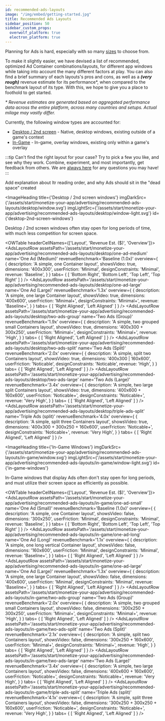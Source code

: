 ```yaml
---
id: recommended-ads-layouts
image: "/img/embed/getting-started.jpg"
title: Recommended Ads Layouts
sidebar_position: 50
sidebar_custom_props:
  overwolf_platform: true
  electron_platform: true
---
```



Planning for Ads is hard, especially with so many [sizes](working-with-ads#list-of-ad-sizes) to choose from.

To make it slightly easier, we have devised a list of recommended, optimized Ad Container combinations/layouts, for different app windows
while taking into account the many different factors at play. You can also find a brief summary of each layouts's pros and cons,
as well as a ***(very rough)*** revenue estimate for its performance*, when compared to the benchmark layout of its type.
With this, we hope to give you a place to foothold to get started.

*\* Revenue estimates are generated based on aggregated performance data across the entire platform, across many countries and setups. Actual milage may vastly differ.*


Currently, the following window types are accounted for:
- [Desktop / 2nd screen](#desktop-2nd-screen-windows) - Native, desktop windows, existing outside of a game's context
- [In-Game](#in-game-windows) - In-game, overlay windows, existing only within a game's overlay


:::tip Can't find the right layout for your case?
Try to pick a few you like, and see why they work. Combine, experiment, and most importantly, get feedback from others. We are [always here](/support/contact-us) for
any questions you may have!
:::


<SkipMe>
Add explanation about ltr reading order, and why Ads should sit in the "dead space" created
</SkipMe>

<ImageHeading
  title={'Desktop / 2nd screen windows'}
  imgDarkSrc={'/assets/start/monetize-your-app/advertising/recommended-ads-layouts/desktop/window.svg'}
  imgLightSrc={'/assets/start/monetize-your-app/advertising/recommended-ads-layouts/desktop/window-light.svg'}
  id={'desktop-2nd-screen-windows'}
>

Desktop / 2nd screen windows often stay open for long periods of time, with much less competition for screen space.

</ImageHeading>

<OWTable headerCellNames={['Layout', 'Revenue Est. ($)', 'Overview']}>
  <AdsLayoutRow 
    assetsPath='/assets/start/monetize-your-app/advertising/recommended-ads-layouts/desktop/one-ad-medium'
    name='One Ad (Medium)'
    revenueBenchmark='Baseline (1.0x)'
    overview={
      {
        description: 'A simple, one Container layout',
        showsVideo: true,
        dimensions: '400x300',
        userFriction: 'Minimal',
        designConstraints: 'Minimal',
        revenue: 'Baseline',
      }
    }
    tabs= {
      [
        'Bottom Right', 'Bottom Left', 'Top Left', 'Top Right'
      ]
    }
  />
  <AdsLayoutRow 
    assetsPath='/assets/start/monetize-your-app/advertising/recommended-ads-layouts/desktop/one-ad-large'
    name='One Ad (Large)'
    revenueBenchmark='1.3x'
    overview={
      {
        description: 'A simple, one large Container layout',
        showsVideo: true,
        dimensions: '400x600',
        userFriction: 'Minimal+',
        designConstraints: 'Minimal+',
        revenue: 'Baseline+',
      }
    }
    tabs= {
      [ 'Right Aligned', 'Left Aligned' ]
    }
  />
  <AdsLayoutRow 
    assetsPath='/assets/start/monetize-your-app/advertising/recommended-ads-layouts/desktop/two-ads-group'
    name='Two Ads (Group)'
    revenueBenchmark='1.9x'
    overview={
      {
        description: 'A simple, two grouped small Containers layout',
        showsVideo: true,
        dimensions: '400x300 + 300x250',
        userFriction: 'Minimal+',
        designConstraints: 'Minimal+',
        revenue: 'High',
      }
    }
    tabs= {
      [ 'Right Aligned', 'Left Aligned' ]
    }
  />
  <AdsLayoutRow 
    assetsPath='/assets/start/monetize-your-app/advertising/recommended-ads-layouts/desktop/two-ads-split'
    name='Two Ads (Split)'
    revenueBenchmark='2.0x'
    overview={
      {
        description: 'A simple, split two Containers layout',
        showsVideo: true,
        dimensions: '400x300 | 160x600',
        userFriction: 'Noticable',
        designConstraints: 'Noticable',
        revenue: 'High',
      }
    }
    tabs= {
      [ 'Right Aligned', 'Left Aligned' ]
    }
  />
  <AdsLayoutRow 
    assetsPath='/assets/start/monetize-your-app/advertising/recommended-ads-layouts/desktop/two-ads-large'
    name='Two Ads (Large)'
    revenueBenchmark='3.4x'
    overview={
      {
        description: 'A simple, two large split Containers layout',
        showsVideo: true,
        dimensions: '400x600 + 160x600',
        userFriction: 'Noticable+',
        designConstraints: 'Noticable+',
        revenue: 'Very High',
      }
    }
    tabs= {
      [ 'Right Aligned', 'Left Aligned' ]
    }
  />
  <AdsLayoutRow 
    assetsPath='/assets/start/monetize-your-app/advertising/recommended-ads-layouts/desktop/triple-ads-split'
    name='Triple Ads (split)'
    revenueBenchmark='4.0x'
    overview={
      {
        description: 'A simple, split three Containers layout',
        showsVideo: true,
        dimensions: '400x300 + 300x250 + 160x600',
        userFriction: 'Noticable+',
        designConstraints: 'Noticable+',
        revenue: 'Very High',
      }
    }
    tabs= {
      [ 'Right Aligned', 'Left Aligned' ]
    }
  />
</OWTable>


<ImageHeading
  title={'In-Game Windows'}
  imgDarkSrc={'/assets/start/monetize-your-app/advertising/recommended-ads-layouts/in-game/window.svg'}
  imgLightSrc={'/assets/start/monetize-your-app/advertising/recommended-ads-layouts/in-game/window-light.svg'}
  id={'in-game-windows'}
>

In-Game windows that display Ads often don't stay open for long periods, and must utilize their screen space as efficiently as possible.

</ImageHeading>


<OWTable headerCellNames={['Layout', 'Revenue Est. ($)', 'Overview']}>
  <AdsLayoutRow 
    assetsPath='/assets/start/monetize-your-app/advertising/recommended-ads-layouts/in-game/one-ad-small'
    name='One Ad (Small)'
    revenueBenchmark='Baseline (1.0x)'
    overview={
      {
        description: 'A simple, one Container layout',
        showsVideo: false,
        dimensions: '300x250',
        userFriction: 'Minimal',
        designConstraints: 'Minimal',
        revenue: 'Baseline',
      }
    }
    tabs= {
      [ 'Bottom Right', 'Bottom Left', 'Top Left', 'Top Right' ]
    }
  />
  <AdsLayoutRow 
    assetsPath='/assets/start/monetize-your-app/advertising/recommended-ads-layouts/in-game/one-ad-long'
    name='One Ad (Long)'
    revenueBenchmark='1.1x'
    overview={
      {
        description: 'A simple, one long vertical Container layout',
        showsVideo: false,
        dimensions: '160x600',
        userFriction: 'Minimal',
        designConstraints: 'Minimal',
        revenue: 'Baseline+',
      }
    }
    tabs= {
      [ 'Right Aligned', 'Left Aligned' ]
    }
  />
  <AdsLayoutRow 
    assetsPath='/assets/start/monetize-your-app/advertising/recommended-ads-layouts/in-game/one-ad-large'
    name='One Ad (Large)'
    revenueBenchmark='1.3x'
    overview={
      {
        description: 'A simple, one large Container layout',
        showsVideo: false,
        dimensions: '400x600',
        userFriction: 'Minimal',
        designConstraints: 'Minimal',
        revenue: 'Baseline+',
      }
    }
    tabs= {
      [ 'Right Aligned', 'Left Aligned' ]
    }
  />
  <AdsLayoutRow 
    assetsPath='/assets/start/monetize-your-app/advertising/recommended-ads-layouts/in-game/two-ads-group'
    name='Two Ads (Group)'
    revenueBenchmark='2.0x'
    overview={
      {
        description: 'A simple, two grouped small Containers layout',
        showsVideo: false,
        dimensions: '300x250 + 300x250',
        userFriction: 'Minimal+',
        designConstraints: 'Minimal+',
        revenue: 'High',
      }
    }
    tabs= {
      [ 'Right Aligned', 'Left Aligned' ]
    }
  />
  <AdsLayoutRow 
    assetsPath='/assets/start/monetize-your-app/advertising/recommended-ads-layouts/in-game/two-ads-split'
    name='Two Ads (Split)'
    revenueBenchmark='2.1x'
    overview={
      {
        description: 'A simple, split two Containers layout',
        showsVideo: false,
        dimensions: '300x250 + 160x600',
        userFriction: 'Minimal+',
        designConstraints: 'Minimal+',
        revenue: 'High',
      }
    }
    tabs= {
      [ 'Right Aligned', 'Left Aligned' ]
    }
  />
  <AdsLayoutRow 
    assetsPath='/assets/start/monetize-your-app/advertising/recommended-ads-layouts/in-game/two-ads-large'
    name='Two Ads (Large)'
    revenueBenchmark='3.4x'
    overview={
      {
        description: 'A simple, two large Containers layout',
        showsVideo: false,
        dimensions: '400x600 + 160x600',
        userFriction: 'Noticable+',
        designConstraints: 'Noticable+',
        revenue: 'Very High',
      }
    }
    tabs= {
      [ 'Right Aligned', 'Left Aligned' ]
    }
  />
  <AdsLayoutRow 
    assetsPath='/assets/start/monetize-your-app/advertising/recommended-ads-layouts/in-game/triple-ads-split'
    name='Triple Ads (split)'
    revenueBenchmark='4.1x'
    overview={
      {
        description: 'A simple, split three Containers layout',
        showsVideo: false,
        dimensions: '300x250 + 300x250 + 160x600',
        userFriction: 'Noticable+',
        designConstraints: 'Noticable+',
        revenue: 'Very High',
      }
    }
    tabs= {
      [ 'Right Aligned', 'Left Aligned' ]
    }
  />
</OWTable>